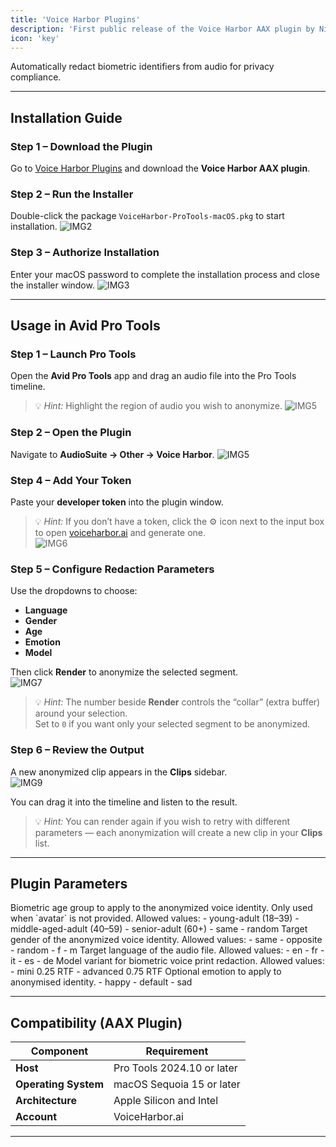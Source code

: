 ```yaml
---
title: 'Voice Harbor Plugins'
description: 'First public release of the Voice Harbor AAX plugin by Nijta, providing advanced voice anonymization for media workflows.'
icon: 'key'
---
```


<CardGroup cols={1}>
  <Card
    title="Access Plugins"
    icon="key"
    href="https://voiceharbor.ai"
  >
    Automatically redact biometric identifiers from audio for privacy compliance.
  </Card>
</CardGroup>

---

## Installation Guide

### Step 1 – Download the Plugin
Go to [Voice Harbor Plugins](https://voiceharbor.ai) and download the **Voice Harbor AAX plugin**.  

### Step 2 – Run the Installer
Double-click the package `VoiceHarbor-ProTools-macOS.pkg` to start installation.
![IMG2](/images/IMG2.png)

### Step 3 – Authorize Installation
Enter your macOS password to complete the installation process and close the installer window.
![IMG3](/images/IMG3.png)

---

## Usage in Avid Pro Tools

### Step 1 – Launch Pro Tools
Open the **Avid Pro Tools** app and drag an audio file into the Pro Tools timeline.
> 💡 *Hint:* Highlight the region of audio you wish to anonymize.
![IMG5](/images/IMG4.png)

### Step 2 – Open the Plugin
Navigate to **AudioSuite → Other → Voice Harbor**.
![IMG5](/images/IMG5.png)

### Step 4 – Add Your Token
Paste your **developer token** into the plugin window.
> 💡 *Hint:* If you don’t have a token, click the ⚙️ icon next to the input box to open [voiceharbor.ai](https://voiceharbor.ai) and generate one.  
![IMG6](/images/IMG6.png)

### Step 5 – Configure Redaction Parameters
Use the dropdowns to choose:
- **Language**
- **Gender**
- **Age**
- **Emotion**
- **Model**

Then click **Render** to anonymize the selected segment.  
![IMG7](/images/IMG7.png)

> 💡 *Hint:* The number beside **Render** controls the “collar” (extra buffer) around your selection.  
Set to `0` if you want only your selected segment to be anonymized.

### Step 6 – Review the Output
A new anonymized clip appears in the **Clips** sidebar.  
![IMG9](/images/IMG8.png)

You can drag it into the timeline and listen to the result.
> 💡 *Hint:* You can render again if you wish to retry with different parameters — each anonymization will create a new clip in your **Clips** list.

---

## Plugin Parameters

<ResponseField name="biometric-age" type="string" default="young-adult">
Biometric age group to apply to the anonymized voice identity. Only used when `avatar` is not provided.
Allowed values:
- young-adult (18–39)
- middle-aged-adult (40–59)
- senior-adult (60+)
- same
- random
</ResponseField>

<ResponseField name="gender" type="string" default="random">
Target gender of the anonymized voice identity.
Allowed values:
- same
- opposite
- random
- f
- m
</ResponseField>

<ResponseField name="language" type="string" default="en">
Target language of the audio file.
Allowed values:
- en
- fr
- it
- es
- de
</ResponseField>

<ResponseField name="model_id" type="string" default="mini">
Model variant for biometric voice print redaction.
Allowed values:
- mini 0.25 RTF
- advanced 0.75 RTF
</ResponseField>

<ResponseField name="emotion" type="string" optional>
Optional emotion to apply to anonymised identity.
- happy
- default
- sad
</ResponseField>

---

## Compatibility (AAX Plugin)

| Component       | Requirement                   |
| --------------- | ----------------------------- |
| **Host**        | Pro Tools 2024.10 or later    |
| **Operating System** | macOS Sequoia 15 or later |
| **Architecture**| Apple Silicon and Intel       |
| **Account**| VoiceHarbor.ai       |


---
